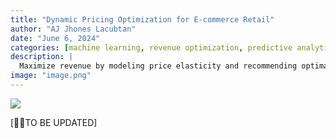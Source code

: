 ```yaml
---
title: "Dynamic Pricing Optimization for E-commerce Retail"
author: "AJ Jhones Lacubtan"
date: "June 6, 2024"
categories: [machine learning, revenue optimization, predictive analytics, retail pricing strategy]
description: |
  Maximize revenue by modeling price elasticity and recommending optimal product prices based on historical sales data.
image: "image.png"
---
```


![](image.png){fig-align="center"}

\[👷🏼TO BE UPDATED\]
